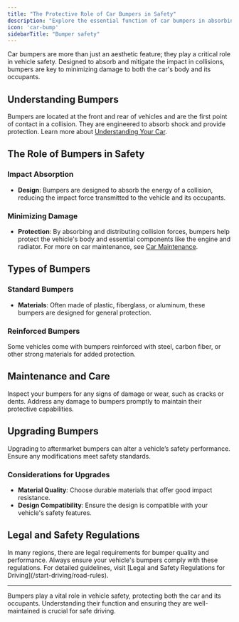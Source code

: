 ```yaml
---
title: "The Protective Role of Car Bumpers in Safety"
description: "Explore the essential function of car bumpers in absorbing impact during collisions and how they contribute to minimizing damage and ensuring occupant safety."
icon: 'car-bump'
sidebarTitle: "Bumper safety"
---
```


Car bumpers are more than just an aesthetic feature; they play a critical role in vehicle safety. Designed to absorb and mitigate the impact in collisions, bumpers are key to minimizing damage to both the car's body and its occupants.

## Understanding Bumpers
Bumpers are located at the front and rear of vehicles and are the first point of contact in a collision. They are engineered to absorb shock and provide protection. Learn more about [Understanding Your Car](/start-driving/understanding-your-car).

## The Role of Bumpers in Safety

### Impact Absorption

- **Design**: Bumpers are designed to absorb the energy of a collision, reducing the impact force transmitted to the vehicle and its occupants.

### Minimizing Damage

- **Protection**: By absorbing and distributing collision forces, bumpers help protect the vehicle's body and essential components like the engine and radiator. For more on car maintenance, see [Car Maintenance](/car-care/routine-maintenance).

## Types of Bumpers

### Standard Bumpers

- **Materials**: Often made of plastic, fiberglass, or aluminum, these bumpers are designed for general protection.

### Reinforced Bumpers
Some vehicles come with bumpers reinforced with steel, carbon fiber, or other strong materials for added protection.

## Maintenance and Care

<Steps>
  <Step title="Regular Checks">
    Inspect your bumpers for any signs of damage or wear, such as cracks or dents.
  </Step>
  <Step title="Prompt Repairs">
    Address any damage to bumpers promptly to maintain their protective capabilities.
  </Step>
</Steps>

## Upgrading Bumpers

<Warning>
Upgrading to aftermarket bumpers can alter a vehicle’s safety performance. Ensure any modifications meet safety standards.
</Warning>

### Considerations for Upgrades

- **Material Quality**: Choose durable materials that offer good impact resistance.
- **Design Compatibility**: Ensure the design is compatible with your vehicle's safety features.

## Legal and Safety Regulations

<Note>
In many regions, there are legal requirements for bumper quality and performance. Always ensure your vehicle's bumpers comply with these regulations. For detailed guidelines, visit [Legal and Safety Regulations for Driving](/start-driving/road-rules).
</Note>

---

Bumpers play a vital role in vehicle safety, protecting both the car and its occupants. Understanding their function and ensuring they are well-maintained is crucial for safe driving.
